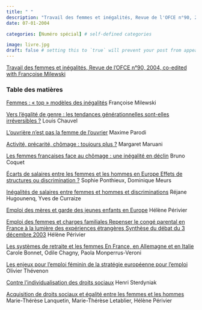 ```yaml
---
title: " "
description: "Travail des femmes et inégalités, Revue de l'OFCE n°90, 2004, co-edited avec Françoise Milewski "
date: 07-01-2004

categories: [Numéro spécial] # self-defined categories

image: livre.jpg
draft: false # setting this to `true` will prevent your post from appearing on your listing page until you're ready!
---
```


[Travail des femmes et inégalités, Revue de l'OFCE n°90, 2004, co-edited with Françoise Milewski](https://www.ofce.sciences-po.fr/publications/revue.php?an=2004)

### Table des matières

[Femmes : « top » modèles des inégalités](https://www.ofce.sciences-po.fr/pdf/revue/1-90.pdf) Françoise Milewski

[Vers l'égalité de genre : les tendances générationnelles sont-elles irréversibles ?](https://www.ofce.sciences-po.fr/pdf/revue/2-90.pdf) Louis Chauvel

[L'ouvrière n'est pas la femme de l'ouvrier](https://www.ofce.sciences-po.fr/pdf/revue/3-90.pdf) Maxime Parodi

[Activité, précarité, chômage : toujours plus ?](https://www.ofce.sciences-po.fr/pdf/revue/4-90.pdf) Margaret Maruani

[Les femmes françaises face au chômage : une inégalité en déclin](https://www.ofce.sciences-po.fr/pdf/revue/5-90.pdf) Bruno Coquet

[Écarts de salaires entre les femmes et les hommes en Europe Effets de structures ou discrimination ?](https://www.ofce.sciences-po.fr/pdf/revue/6-90.pdf) Sophie Ponthieux, Dominique Meurs

[Inégalités de salaires entre femmes et hommes et discriminations](https://www.ofce.sciences-po.fr/pdf/revue/7-90.pdf) Réjane Hugounenq, Yves de Curraize

[Emploi des mères et garde des jeunes enfants en Europe](https://www.ofce.sciences-po.fr/pdf/revue/8-90.pdf) Hélène Périvier

[Emploi des femmes et charges familiales Repenser le congé parental en France à la lumière des expériences étrangères Synthèse du débat du 3 décembre 2003](https://www.ofce.sciences-po.fr/pdf/revue/9-90.pdf) Hélène Périvier

[Les systèmes de retraite et les femmes En France, en Allemagne et en Italie](https://www.ofce.sciences-po.fr/pdf/revue/10-90.pdf) Carole Bonnet, Odile Chagny, Paola Monperrus-Veroni

[Les enjeux pour l'emploi féminin de la stratégie européenne pour l'emploi](https://www.ofce.sciences-po.fr/pdf/revue/11-90.pdf) Olivier Thévenon

[Contre l'individualisation des droits sociaux](https://www.ofce.sciences-po.fr/pdf/revue/12-90.pdf) Henri Sterdyniak

[Acquisition de droits sociaux et égalité entre les femmes et les hommes](https://www.ofce.sciences-po.fr/pdf/revue/13-90.pdf) Marie-Thérèse Lanquetin, Marie-Thérèse Letablier, Hélène Périvier

\
